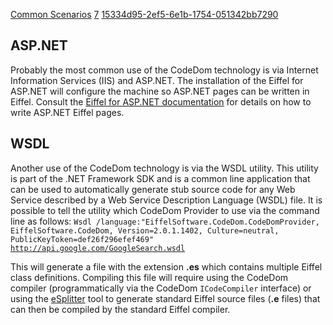 [[Property:title|Common Scenarios]]
[[Property:weight|7]]
[[Property:uuid|15334d95-2ef5-6e1b-1754-051342bb7290]]
==ASP.NET==
Probably the most common use of the CodeDom technology is via Internet Information Services (IIS) and ASP.NET. The installation of the Eiffel for ASP.NET will configure the machine so ASP.NET pages can be written in Eiffel. Consult the [[Eiffel for ASP.NET Installation|Eiffel for ASP.NET documentation]]  for details on how to write ASP.NET Eiffel pages. 
==WSDL==
Another use of the CodeDom technology is via the WSDL utility. This utility is part of the .NET Framework SDK and is a common line application that can be used to automatically generate stub source code for any Web Service described by a Web Service Description Language (WSDL) file. It is possible to tell the utility which CodeDom Provider to use via the command line as follows: 
<code>
Wsdl /language:"EiffelSoftware.CodeDom.CodeDomProvider, EiffelSoftware.CodeDom, Version=2.0.1.1402, Culture=neutral, PublicKeyToken=def26f296efef469"<br/>
http://api.google.com/GoogleSearch.wsdl</code>

{{note| '''Note:''' The vesion number used above might differ depending on the version of the Eiffel CodeDom Provider dll installed on your system. }}

{{note| '''Note:''' The example above uses the Google web service, the corresponding URL is correct at the time of writing but there is no guarentee it won't change (or be removed) in the future. }}
This will generate a file with the extension '''.es''' which contains multiple Eiffel class definitions. Compiling this file will require using the CodeDom compiler (programmatically via the CodeDom <code>ICodeCompiler</code> interface) or using the [[eSplitter|eSplitter]]  tool to generate standard Eiffel source files ('''.e''' files) that can then be compiled by the standard Eiffel compiler. 




